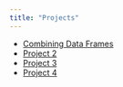 ```yaml
---
title: "Projects"
---
```


* [Combining Data Frames](Quarto-Presentation.qmd)
* [Project 2]()
* [Project 3]()
* [Project 4]()
